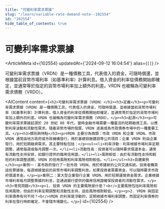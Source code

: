```yaml
---
title: "可變利率需求票據"
slug: "/learn/variable-rate-demand-note--102554"
id: "102554"
hide_table_of_contents: true
---
```



# 可變利率需求票據

<ArticleMeta id={102554} updatedAt={'2024-09-12 16:04:54'} alias={`[]`} />
<div className='border-solid border-b border-t-0 my-4 border-[var(--ifm-color-gray-300)]' />

可變利率需求票據（VRDN）是一種債務工具，代表借入的資金，可隨時償還，並根據當前貨幣市場利率（如基準利率）計算利息。借入資金的利率從債務開始即確定，並通常等於指定的貨幣市場利率加上額外的利差。VRDN 也被稱為可變利率需求債務（VRDO）。

<AIContent content={`<h2>可變利率需求票據（VRDN）</h2><h3>定義</h3><p>可變利率需求票據（VRDN）是一種債務工具，代表借入的資金，可隨時償還，並根據當前貨幣市場利率（如基準利率）計算利息。借入資金的利率從債務開始即確定，並通常等於指定的貨幣市場利率加上額外的利差。VRDN 也被稱為可變利率需求債務（VRDO）。</p><h3>起源</h3><p>可變利率需求票據起源於 20 世紀 80 年代，當時金融市場需要一種靈活的短期融資工具，以應對利率波動和流動性需求。隨着貨幣市場的發展，VRDN 逐漸成為市政債券市場中的一種重要工具。</p><h3>類別與特點</h3><p>VRDN 主要分為兩類：市政 VRDN 和企業 VRDN。市政 VRDN 通常由地方政府或市政機構發行，用於基礎設施建設等公共項目；企業 VRDN 則由企業發行，用於短期融資需求。其主要特點包括：</p><ul><li>利率浮動：利率根據市場利率定期調整，通常每週或每月調整一次。</li><li>流動性高：投資者可以隨時要求償還本金，通常有流動性支持安排，如銀行提供的備用信用證。</li><li>風險較低：由於有流動性支持和較短的利率調整週期，VRDN 的信用風險和利率風險相對較低。</li></ul><h3>具體案例</h3><p>案例一：某市政府發行了一批市政 VRDN，用於修建新的公共交通系統。投資者購買這些票據後，每週根據當前的貨幣市場利率調整利息。如果投資者需要資金，可以隨時要求市政府償還本金。</p><p>案例二：某大型企業發行企業 VRDN，用於短期運營資金需求。企業根據市場利率每月調整票據的利息，並通過銀行提供的備用信用證確保投資者的流動性需求。</p><h3>常見問題</h3><p>1. 投資 VRDN 的主要風險是什麼？<br/>主要風險包括利率風險和信用風險，但由於利率定期調整和流動性支持，這些風險相對較低。</p><p>2. VRDN 與固定利率債券有何不同？<br/>VRDN 的利率是浮動的，定期根據市場利率調整，而固定利率債券的利率在發行時即確定，不會隨市場變化。</p>`} id={102554} />
